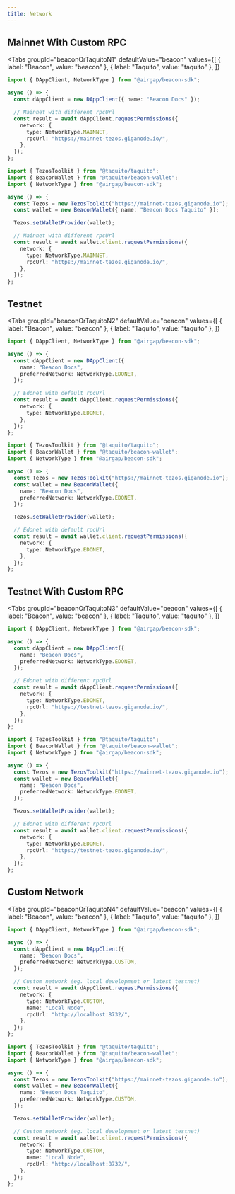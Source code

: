 ```yaml
---
title: Network
---
```


## Mainnet With Custom RPC

<Tabs
  groupId="beaconOrTaquitoN1"
  defaultValue="beacon"
  values={[
    { label: "Beacon", value: "beacon" },
    { label: "Taquito", value: "taquito" },
  ]}
>
  <TabItem value="beacon">

```ts live
import { DAppClient, NetworkType } from "@airgap/beacon-sdk";

async () => {
  const dAppClient = new DAppClient({ name: "Beacon Docs" });

  // Mainnet with different rpcUrl
  const result = await dAppClient.requestPermissions({
    network: {
      type: NetworkType.MAINNET,
      rpcUrl: "https://mainnet-tezos.giganode.io/",
    },
  });
};
```

</TabItem>

<TabItem value="taquito">

```ts live
import { TezosToolkit } from "@taquito/taquito";
import { BeaconWallet } from "@taquito/beacon-wallet";
import { NetworkType } from "@airgap/beacon-sdk";

async () => {
  const Tezos = new TezosToolkit("https://mainnet-tezos.giganode.io");
  const wallet = new BeaconWallet({ name: "Beacon Docs Taquito" });

  Tezos.setWalletProvider(wallet);

  // Mainnet with different rpcUrl
  const result = await wallet.client.requestPermissions({
    network: {
      type: NetworkType.MAINNET,
      rpcUrl: "https://mainnet-tezos.giganode.io/",
    },
  });
};
```

</TabItem>
</Tabs>

## Testnet

<Tabs
  groupId="beaconOrTaquitoN2"
  defaultValue="beacon"
  values={[
    { label: "Beacon", value: "beacon" },
    { label: "Taquito", value: "taquito" },
  ]}
>
  <TabItem value="beacon">

```ts live
import { DAppClient, NetworkType } from "@airgap/beacon-sdk";

async () => {
  const dAppClient = new DAppClient({
    name: "Beacon Docs",
    preferredNetwork: NetworkType.EDONET,
  });

  // Edonet with default rpcUrl
  const result = await dAppClient.requestPermissions({
    network: {
      type: NetworkType.EDONET,
    },
  });
};
```

</TabItem>

<TabItem value="taquito">

```ts live
import { TezosToolkit } from "@taquito/taquito";
import { BeaconWallet } from "@taquito/beacon-wallet";
import { NetworkType } from "@airgap/beacon-sdk";

async () => {
  const Tezos = new TezosToolkit("https://mainnet-tezos.giganode.io");
  const wallet = new BeaconWallet({
    name: "Beacon Docs",
    preferredNetwork: NetworkType.EDONET,
  });

  Tezos.setWalletProvider(wallet);

  // Edonet with default rpcUrl
  const result = await wallet.client.requestPermissions({
    network: {
      type: NetworkType.EDONET,
    },
  });
};
```

</TabItem>
</Tabs>

## Testnet With Custom RPC

<Tabs
  groupId="beaconOrTaquitoN3"
  defaultValue="beacon"
  values={[
    { label: "Beacon", value: "beacon" },
    { label: "Taquito", value: "taquito" },
  ]}
>
  <TabItem value="beacon">

```ts live
import { DAppClient, NetworkType } from "@airgap/beacon-sdk";

async () => {
  const dAppClient = new DAppClient({
    name: "Beacon Docs",
    preferredNetwork: NetworkType.EDONET,
  });

  // Edonet with different rpcUrl
  const result = await dAppClient.requestPermissions({
    network: {
      type: NetworkType.EDONET,
      rpcUrl: "https://testnet-tezos.giganode.io/",
    },
  });
};
```

</TabItem>

<TabItem value="taquito">

```ts live
import { TezosToolkit } from "@taquito/taquito";
import { BeaconWallet } from "@taquito/beacon-wallet";
import { NetworkType } from "@airgap/beacon-sdk";

async () => {
  const Tezos = new TezosToolkit("https://mainnet-tezos.giganode.io");
  const wallet = new BeaconWallet({
    name: "Beacon Docs",
    preferredNetwork: NetworkType.EDONET,
  });

  Tezos.setWalletProvider(wallet);

  // Edonet with different rpcUrl
  const result = await wallet.client.requestPermissions({
    network: {
      type: NetworkType.EDONET,
      rpcUrl: "https://testnet-tezos.giganode.io/",
    },
  });
};
```

</TabItem>
</Tabs>

## Custom Network

<Tabs
  groupId="beaconOrTaquitoN4"
  defaultValue="beacon"
  values={[
    { label: "Beacon", value: "beacon" },
    { label: "Taquito", value: "taquito" },
  ]}
>
  <TabItem value="beacon">

```ts live
import { DAppClient, NetworkType } from "@airgap/beacon-sdk";

async () => {
  const dAppClient = new DAppClient({
    name: "Beacon Docs",
    preferredNetwork: NetworkType.CUSTOM,
  });

  // Custom network (eg. local development or latest testnet)
  const result = await dAppClient.requestPermissions({
    network: {
      type: NetworkType.CUSTOM,
      name: "Local Node",
      rpcUrl: "http://localhost:8732/",
    },
  });
};
```

</TabItem>

<TabItem value="taquito">

```ts live
import { TezosToolkit } from "@taquito/taquito";
import { BeaconWallet } from "@taquito/beacon-wallet";
import { NetworkType } from "@airgap/beacon-sdk";

async () => {
  const Tezos = new TezosToolkit("https://mainnet-tezos.giganode.io");
  const wallet = new BeaconWallet({
    name: "Beacon Docs Taquito",
    preferredNetwork: NetworkType.CUSTOM,
  });

  Tezos.setWalletProvider(wallet);

  // Custom network (eg. local development or latest testnet)
  const result = await wallet.client.requestPermissions({
    network: {
      type: NetworkType.CUSTOM,
      name: "Local Node",
      rpcUrl: "http://localhost:8732/",
    },
  });
};
```

</TabItem>
</Tabs>
